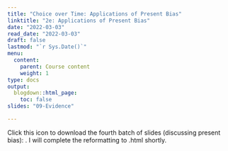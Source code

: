 ```yaml
---
title: "Choice over Time: Applications of Present Bias"
linktitle: "2e: Applications of Present Bias"
date: "2022-03-03"
read_date: "2022-03-03"
draft: false
lastmod: "`r Sys.Date()`"
menu:
  content:
    parent: Course content
    weight: 1
type: docs
output:
  blogdown::html_page:
    toc: false
slides: "09-Evidence"

---
```


Click this icon to download the fourth batch of slides (discussing present bias): [<i class="fas fa-file-download"></i>](/ps/EC404_Lecture4e.pdf). I will complete the reformatting to .html shortly.
